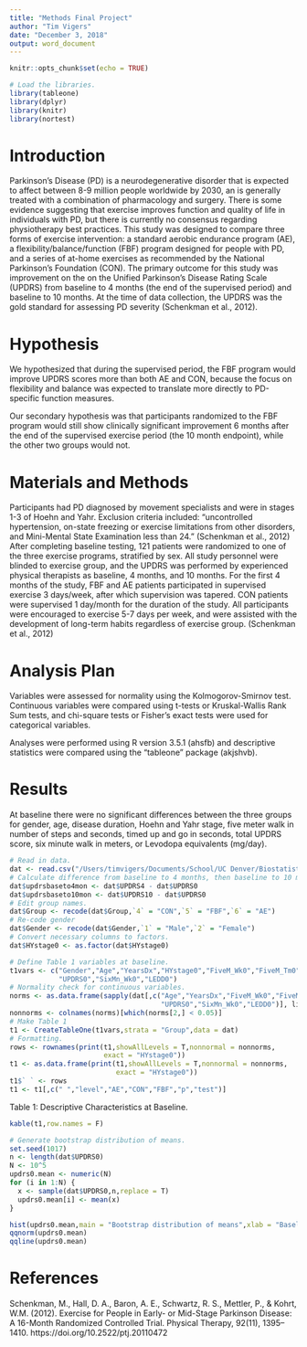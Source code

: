 ```yaml
---
title: "Methods Final Project"
author: "Tim Vigers"
date: "December 3, 2018"
output: word_document
---
```


```r
knitr::opts_chunk$set(echo = TRUE)
```

```r
# Load the libraries.
library(tableone)
library(dplyr)
library(knitr)
library(nortest)
```

# Introduction

Parkinson's Disease (PD) is a neurodegenerative disorder that is expected to affect between 8-9 million people worldwide by 2030, an is generally treated with a combination of pharmacology and surgery. There is some evidence suggesting that exercise improves function and quality of life in individuals with PD, but there is currently no consensus regarding physiotherapy best practices. This study was designed to compare three forms of exercise intervention: a standard aerobic endurance program (AE), a flexibility/balance/function (FBF) program designed for people with PD, and a series of at-home exercises as recommended by the National Parkinson's Foundation (CON). The primary outcome for this study was improvement on the on the Unified Parkinson’s Disease Rating Scale (UPDRS) from baseline to 4 months (the end of the supervised period) and baseline to 10 months. At the time of data collection, the UPDRS was the gold standard for assessing PD severity (Schenkman et al., 2012). 

# Hypothesis

We hypothesized that during the supervised period, the FBF program would improve UPDRS scores more than both AE and CON, because the focus on flexibility and balance was expected to translate more directly to PD-specific function measures. 

Our secondary hypothesis was that participants randomized to the FBF program would still show clinically significant improvement 6 months after the end of the supervised exercise period (the 10 month endpoint), while the other two groups would not.

# Materials and Methods

Participants had PD diagnosed by movement specialists and were in stages 1-3 of Hoehn and Yahr. Exclusion criteria included: "uncontrolled hypertension, on-state freezing or exercise limitations from other disorders, and Mini-Mental State Examination less than 24." (Schenkman et al., 2012) After completing baseline testing, 121 patients were randomized to one of the three exercise programs, stratified by sex. All study personnel were blinded to exercise group, and the UPDRS was performed by experienced physical therapists as baseline, 4 months, and 10 months. For the first 4 months of the study, FBF and AE patients participated in supervised exercise 3 days/week, after which supervision was tapered. CON patients were supervised 1 day/month for the duration of the study. All participants were encouraged to exercise 5-7 days per week, and were assisted with the development of long-term habits regardless of exercise group.   (Schenkman et al., 2012) 

# Analysis Plan

Variables were assessed for normality using the Kolmogorov-Smirnov test. Continuous variables were compared using t-tests or Kruskal-Wallis Rank Sum tests, and chi-square tests or Fisher’s exact tests were used for categorical variables. 

Analyses were performed using R version 3.5.1 (ahsfb) and descriptive statistics were compared using the “tableone” package (akjshvb).

# Results

At baseline there were no significant differences between the three groups for gender, age, disease duration, Hoehn and Yahr stage, five meter walk in number of steps and seconds, timed up and go in seconds, total UPDRS score, six minute walk in meters, or Levodopa equivalents (mg/day).

```r
# Read in data.
dat <- read.csv("/Users/timvigers/Documents/School/UC Denver/Biostatistics/Biostatistical Methods 1/Final Project/PD+Exercise+RCT+Selected+Secondary+Outcomes+-+Wide.csv")
# Calculate difference from baseline to 4 months, then baseline to 10 months.
dat$updrsbaseto4mon <- dat$UPDRS4 - dat$UPDRS0
dat$updrsbaseto10mon <- dat$UPDRS10 - dat$UPDRS0
# Edit group names.
dat$Group <- recode(dat$Group,`4` = "CON",`5` = "FBF",`6` = "AE")
# Re-code gender
dat$Gender <- recode(dat$Gender,`1` = "Male",`2` = "Female")
# Convert necessary columns to factors.
dat$HYstage0 <- as.factor(dat$HYstage0)

# Define Table 1 variables at baseline.
t1vars <- c("Gender","Age","YearsDx","HYstage0","FiveM_Wk0","FiveM_Tm0","TUG0",
            "UPDRS0","SixMn_Wk0","LEDD0")
# Normality check for continuous variables.
norms <- as.data.frame(sapply(dat[,c("Age","YearsDx","FiveM_Wk0","FiveM_Tm0","TUG0",
                                     "UPDRS0","SixMn_Wk0","LEDD0")], lillie.test))
nonnorms <- colnames(norms)[which(norms[2,] < 0.05)]
# Make Table 1
t1 <- CreateTableOne(t1vars,strata = "Group",data = dat)
# Formatting.
rows <- rownames(print(t1,showAllLevels = T,nonnormal = nonnorms, 
                       exact = "HYstage0"))
t1 <- as.data.frame(print(t1,showAllLevels = T,nonnormal = nonnorms, 
                          exact = "HYstage0"))
t1$` ` <- rows
t1 <- t1[,c(" ","level","AE","CON","FBF","p","test")]
```

Table 1: Descriptive Characteristics at Baseline.
```r
kable(t1,row.names = F)
```

```r
# Generate bootstrap distribution of means.
set.seed(1017)
n <- length(dat$UPDRS0)
N <- 10^5
updrs0.mean <- numeric(N)
for (i in 1:N) {
  x <- sample(dat$UPDRS0,n,replace = T)
  updrs0.mean[i] <- mean(x)
}
```

```r
hist(updrs0.mean,main = "Bootstrap distribution of means",xlab = "Baseline UPDRS Score")
qqnorm(updrs0.mean)
qqline(updrs0.mean)
```

# References
Schenkman, M., Hall, D. A., Baron, A. E., Schwartz, R. S., Mettler, P., & Kohrt, W.M. (2012). Exercise for People in Early- or Mid-Stage Parkinson Disease: A 16-Month Randomized Controlled Trial. Physical Therapy, 92(11), 1395–1410. https://doi.org/10.2522/ptj.20110472

